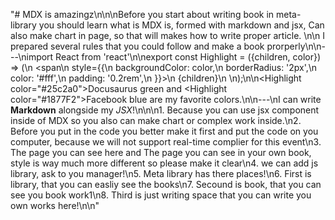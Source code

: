 "# MDX is amazingz\n\n\nBefore you start about writing book in meta-library you should learn what is MDX is, formed with markdown and jsx, Can also make chart in page, so that will makes how to write proper article.  \n\n I prepared several rules that you could follow and make a book prorperly\n\n---\nimport React from 'react'\n\nexport const Highlight = ({children, color}) => (\n  <span\n    style={{\n      backgroundColor: color,\n      borderRadius: '2px',\n      color: '#fff',\n      padding: '0.2rem',\n    }}>\n    {children}\n  </span>\n);\n\n<Highlight color=\"#25c2a0\">Docusaurus green</Highlight> and <Highlight color=\"#1877F2\">Facebook blue</Highlight> are my favorite colors.\n\n---\nI can write **Markdown** alongside my _JSX_!\n\n\n1. Because you can use jsx component inside of MDX so you also can make chart or complex work inside.\n2. Before you put in the code you better make it first and put the code on you computer, because we will not support real-time complier for this event\n3. The page you can see here and The page you can see in your own book, style is way much more different so please make it clear\n4. we can add js library, ask to you manager!\n5. Meta library has there places!\n6. First is library, that you can easliy see the books\n7. Secound is book, that you can see you book work1\n8. Third is just writing space that you can write you own works here!\n\n"